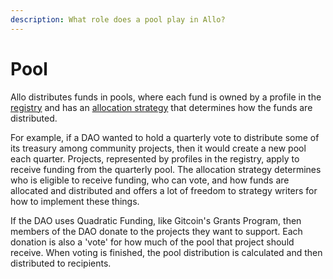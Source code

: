 ```yaml
---
description: What role does a pool play in Allo?
---
```


# Pool

Allo distributes funds in pools, where each fund is owned by a profile in the
[registry](/overview/registry) and has an [allocation
strategy](/overview/allocation-strategy) that determines how the funds are
distributed.

For example, if a DAO wanted to hold a quarterly vote to distribute some of its
treasury among community projects, then it would create a new pool each quarter.
Projects, represented by profiles in the registry, apply to receive funding
from the quarterly pool. The allocation strategy determines who is eligible to
receive funding, who can vote, and how funds are allocated and distributed and
offers a lot of freedom to strategy writers for how to implement these things.

If the DAO uses Quadratic Funding, like Gitcoin's Grants Program, then members
of the DAO donate to the projects they want to support. Each donation is also
a 'vote' for how much of the pool that project should receive. When voting is
finished, the pool distribution is calculated and then distributed to
recipients.

